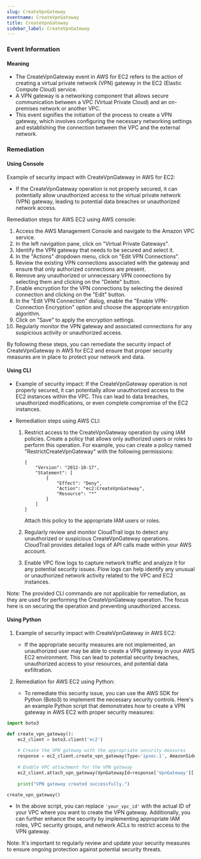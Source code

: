 ```yaml
--- 
slug: CreateVpnGateway
eventname: CreateVpnGateway
title: CreateVpnGateway
sidebar_label: CreateVpnGateway
---
```

                       
### Event Information

#### Meaning

- The CreateVpnGateway event in AWS for EC2 refers to the action of creating a virtual private network (VPN) gateway in the EC2 (Elastic Compute Cloud) service.
- A VPN gateway is a networking component that allows secure communication between a VPC (Virtual Private Cloud) and an on-premises network or another VPC.
- This event signifies the initiation of the process to create a VPN gateway, which involves configuring the necessary networking settings and establishing the connection between the VPC and the external network.

### Remediation

#### Using Console

Example of security impact with CreateVpnGateway in AWS for EC2:
- If the CreateVpnGateway operation is not properly secured, it can potentially allow unauthorized access to the virtual private network (VPN) gateway, leading to potential data breaches or unauthorized network access.

Remediation steps for AWS EC2 using AWS console:
1. Access the AWS Management Console and navigate to the Amazon VPC service.
2. In the left navigation pane, click on "Virtual Private Gateways".
3. Identify the VPN gateway that needs to be secured and select it.
4. In the "Actions" dropdown menu, click on "Edit VPN Connections".
5. Review the existing VPN connections associated with the gateway and ensure that only authorized connections are present.
6. Remove any unauthorized or unnecessary VPN connections by selecting them and clicking on the "Delete" button.
7. Enable encryption for the VPN connections by selecting the desired connection and clicking on the "Edit" button.
8. In the "Edit VPN Connection" dialog, enable the "Enable VPN-Connection Encryption" option and choose the appropriate encryption algorithm.
9. Click on "Save" to apply the encryption settings.
10. Regularly monitor the VPN gateway and associated connections for any suspicious activity or unauthorized access.

By following these steps, you can remediate the security impact of CreateVpnGateway in AWS for EC2 and ensure that proper security measures are in place to protect your network and data.

#### Using CLI

- Example of security impact: If the CreateVpnGateway operation is not properly secured, it can potentially allow unauthorized access to the EC2 instances within the VPC. This can lead to data breaches, unauthorized modifications, or even complete compromise of the EC2 instances.

- Remediation steps using AWS CLI:
  1. Restrict access to the CreateVpnGateway operation by using IAM policies. Create a policy that allows only authorized users or roles to perform this operation. For example, you can create a policy named "RestrictCreateVpnGateway" with the following permissions:
     ```
     {
         "Version": "2012-10-17",
         "Statement": [
             {
                 "Effect": "Deny",
                 "Action": "ec2:CreateVpnGateway",
                 "Resource": "*"
             }
         ]
     }
     ```
     Attach this policy to the appropriate IAM users or roles.

  2. Regularly review and monitor CloudTrail logs to detect any unauthorized or suspicious CreateVpnGateway operations. CloudTrail provides detailed logs of API calls made within your AWS account.

  3. Enable VPC flow logs to capture network traffic and analyze it for any potential security issues. Flow logs can help identify any unusual or unauthorized network activity related to the VPC and EC2 instances.

Note: The provided CLI commands are not applicable for remediation, as they are used for performing the CreateVpnGateway operation. The focus here is on securing the operation and preventing unauthorized access.

#### Using Python

1. Example of security impact with CreateVpnGateway in AWS EC2:
   - If the appropriate security measures are not implemented, an unauthorized user may be able to create a VPN gateway in your AWS EC2 environment. This can lead to potential security breaches, unauthorized access to your resources, and potential data exfiltration.

2. Remediation for AWS EC2 using Python:
   - To remediate this security issue, you can use the AWS SDK for Python (Boto3) to implement the necessary security controls. Here's an example Python script that demonstrates how to create a VPN gateway in AWS EC2 with proper security measures:

```python
import boto3

def create_vpn_gateway():
    ec2_client = boto3.client('ec2')
    
    # Create the VPN gateway with the appropriate security measures
    response = ec2_client.create_vpn_gateway(Type='ipsec.1', AmazonSideAsn=64512)
    
    # Enable VPC attachment for the VPN gateway
    ec2_client.attach_vpn_gateway(VpnGatewayId=response['VpnGateway']['VpnGatewayId'], VpcId='your_vpc_id')
    
    print("VPN gateway created successfully.")

create_vpn_gateway()
```

   - In the above script, you can replace `'your_vpc_id'` with the actual ID of your VPC where you want to create the VPN gateway. Additionally, you can further enhance the security by implementing appropriate IAM roles, VPC security groups, and network ACLs to restrict access to the VPN gateway.

Note: It's important to regularly review and update your security measures to ensure ongoing protection against potential security threats.


 